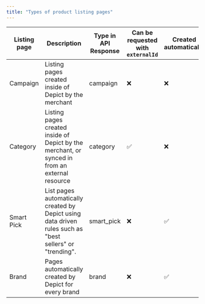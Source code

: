 ```yaml
---
title: "Types of product listing pages"
---
```



| Listing page | Description                                                                                              | Type in API Response | Can be requested with `externalId` | Created automatically |
|--------------|----------------------------------------------------------------------------------------------------------|----------------------|------------------------------------|-----------------------|
| Campaign     | Listing pages created inside of Depict by the merchant                                                   | campaign             | ❌                                  | ❌                     |
| Category     | Listing pages created inside of Depict by the merchant, or synced in from an external resource           | category             | ✅                                  | ❌                     |
| Smart Pick   | List pages automatically created by Depict using data driven rules such as "best sellers" or "trending". | smart_pick           | ❌                                  | ✅                     |
| Brand        | Pages automatically created by Depict for every brand                                                    | brand                | ❌                                  | ✅                     |

